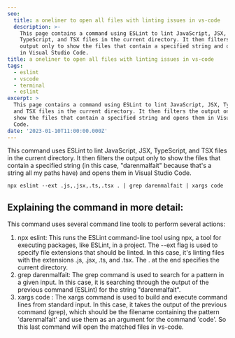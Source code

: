 ```yaml
---
seo:
  title: a oneliner to open all files with linting issues in vs-code
  description: >-
    This page contains a command using ESLint to lint JavaScript, JSX,
    TypeScript, and TSX files in the current directory. It then filters the
    output only to show the files that contain a specified string and opens them
    in Visual Studio Code.
title: a oneliner to open all files with linting issues in vs-code
tags:
  - eslint
  - vscode
  - terminal
  - eslint
excerpt: >
  This page contains a command using ESLint to lint JavaScript, JSX, TypeScript,
  and TSX files in the current directory. It then filters the output only to
  show the files that contain a specified string and opens them in Visual Studio
  Code.
date: '2023-01-10T11:00:00.000Z'
---
```


This command uses ESLint to lint JavaScript, JSX, TypeScript, and TSX files in the current directory. It then filters the output only to show the files that contain a specified string (in this case, "darenmalfait" because that's a string all my paths have) and opens them in Visual Studio Code.

```
npx eslint --ext .js,.jsx,.ts,.tsx . | grep darenmalfait | xargs code
```

## Explaining the command in more detail:

This command uses several command line tools to perform several actions:

1. npx eslint: This runs the ESLint command-line tool using npx, a tool for executing packages, like ESLint, in a project. The --ext flag is used to specify file extensions that should be linted. In this case, it's linting files with the extensions .js, .jsx, .ts, and .tsx. The . at the end specifies the current directory.
2. grep darenmalfait: The grep command is used to search for a pattern in a given input. In this case, it is searching through the output of the previous command (ESLint) for the string "darenmalfait".
3. xargs code : The xargs command is used to build and execute command lines from standard input. In this case, it takes the output of the previous command (grep), which should be the filename containing the pattern 'darenmalfait' and use them as an argument for the command 'code'. So this last command will open the matched files in vs-code.


